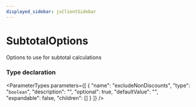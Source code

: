 ```yaml
---
displayed_sidebar: jsClientSidebar
---
```



# SubtotalOptions

Options to use for subtotal calculations

### Type declaration

<ParameterTypes parameters={[
  {
    "name": "excludeNonDiscounts",
    "type": "`boolean`",
    "description": "",
    "optional": true,
    "defaultValue": "",
    "expandable": false,
    "children": []
  }
]} />

